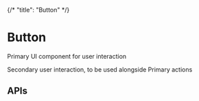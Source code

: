 {/*
"title": "Button"
*/}


<Meta of={ButtonStories} />

# Button

Primary UI component for user interaction

<Canvas of={ButtonStories.Primary} />

Secondary user interaction, to be used alongside Primary actions

<Canvas of={ButtonStories.Secondary} />

## APIs

<Controls />